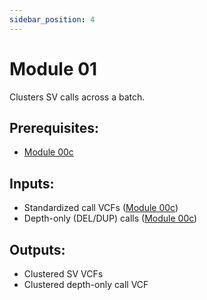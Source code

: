 ```yaml
---
sidebar_position: 4
---
```


# Module 01

Clusters SV calls across a batch.

## Prerequisites:
* [Module 00c](00c)

## Inputs:
* Standardized call VCFs ([Module 00c](00c))
* Depth-only (DEL/DUP) calls ([Module 00c](00c))

## Outputs:
* Clustered SV VCFs
* Clustered depth-only call VCF
